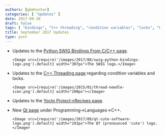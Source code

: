 ```yaml
---
authors: [gbmhunter]
categories: [ "Updates" ]
date: 2017-09-30
draft: false
tags: [ "bindings", "C++ threading", "condition variables", "locks", "Python", "Qt", "recipes", "SWIG", "Yocto" ]
title: September 2017 Updates
type: post
---
```



* Updates to the [Python SWIG Bindings From C/C++ page](/programming/languages/python/python-swig-bindings-from-cplusplus).  

	  <Image src={require('/images/2017/08/swig-python-bindings-logo.png').default} width="307px">The SWIG logo.</Image>

* Updates to the [C++ Threading page](/programming/languages/c-plus-plus/threading) regarding condition variables and locks.  

	  <Image src={require('/images/2015/01/thread-needle-icon.png').default} width="200px"></Image>

* Updates to the [Yocto Project->Recipes page](/programming/embedded-linux/yocto-project/yocto-recipes).  

* New [Qt page](/programming/languages/c-plus-plus/qt) under Programming->Languages->C++.  

	  <Image src={require('/images/2017/09/qt-cute-software-logo.png').default} width="293px">The QT (pronounced 'cute') logo.</Image>